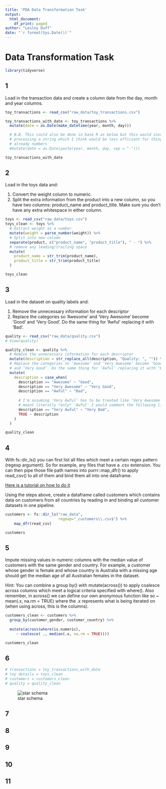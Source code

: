 ```yaml
---
title: 'PDA Data Transformation Task'
output:
  html_document:
    df_print: paged
author: "Lesley Duff"
date: "`r format(Sys.Date())`"
---
```

# Data Transformation Task
```r
library(tidyverse)
```

## 1
Load in the transaction data and create a column date from the day, month and year columns.
```r
toy_transactions <- read_csv("raw_data/toy_transactions.csv")

toy_transactions_with_date <- toy_transactions %>%
  mutate(date = as.Date(make_datetime(year, month, day)))

  # N.B. This could also be done in base R as below but this would involve 
  # processing a string which I think would be less efficient for things 
  # already numbers
  #mutate(date = as.Date(paste(year, month, day, sep = "-")))

toy_transactions_with_date
```
## 2
Load in the toys data and:

1. Convert the weight column to numeric.
2. Split the extra information from the product into a new column, so you have two columns: product_name and product_title. Make sure you don’t have any extra whitespace in either column.

```r
toys <- read_csv("raw_data/toys.csv")
toys_clean <- toys %>%
  # Extract weight as a number
  mutate(weight = parse_number(weight)) %>%
  # Split into new column
  separate(product, c("product_name", "product_title"), " - ") %>%
  # remove any leading/trailing space
  mutate(
    product_name = str_trim(product_name),
    product_title = str_trim(product_title)
  )

toys_clean
```

## 3
Load in the dataset on quality labels and:

1. Remove the unnecessary information for each descriptor
2. Replace the categories so ‘Awesome’ and ‘Very Awesome’ become ‘Good’ and 
‘Very Good’. Do the same thing for ‘Awful’ replacing it with ‘Bad’.
```r
quality <- read_csv("raw_data/quality.csv")
# View(quality)

quality_clean <- quality %>%
  # Remove the unnecessary information for each descriptor
  mutate(description = str_replace_all(description, "Quality: ", "")) %>%
  # Replace the categories so ‘Awesome’ and ‘Very Awesome’ become ‘Good’
  # and ‘Very Good’. Do the same thing for ‘Awful’ replacing it with ‘Bad
  mutate(
    description = case_when(
      description == "Awesome" ~ "Good",
      description == "Very Awesome" ~ "Very Good",
      description == "Awful" ~ "Bad",
      
      # I'm assuming 'Very Awful' has to be treated like 'Very Awesome' but if
      # meant literally *only* 'Awful' I would comment the following line out
      description == "Very Awful" ~ "Very Bad",
      TRUE ~ description
    )
  )

quality_clean
```

## 4
With fs::dir_ls() you can first list all files which meet a certain regex pattern (regexp argument). So for example, any files that have a .csv extension. You can then pipe those file path names into purrr::map_dfr() to apply read_csv() to all of them and bind them all into one dataframe.

[Here is a tutorial on how to do it](https://www.gerkelab.com/blog/2018/09/import-directory-csv-purrr-readr)

Using the steps above, create a dataframe called customers which contains data on customers from all countries by reading in and binding all customer datasets in one pipeline.

```r

customers <- fs::dir_ls("raw_data", 
                        regexp="_customers\\.csv$") %>% 
    map_dfr(read_csv)

customers 
```

## 5
Impute missing values in numeric columns with the median value of customers with the same gender and country. For example, a customer whose gender is female and whose country is Australia with a missing age should get the median age of all Australian females in the dataset.

Hint: You can combine a group by() with mutate(across()) to apply coalesce across columns which meet a logical criteria specified with where(). Also remember, in across() we can define our own anonymous function like so ~ mean(.x, na.rm = TRUE) where the .x represents what is being iterated on (when using across, this is the columns).

```r
customers_clean <- customers %>% 
  group_by(customer_gender, customer_country) %>% 
  
  mutate(across(where(is.numeric),
     ~ coalesce( ., median(.x, na.rm = TRUE)))) 

customers_clean
```

## 6
```r
# transactions = toy_transactions_with_date
# toy details = toys_clean
# customers = customers_clean
# quality = quality_clean
```
![star schema](diagrams/pda-starschema.drawio.png) 

## 7
## 8
## 9
## 10
## 11
